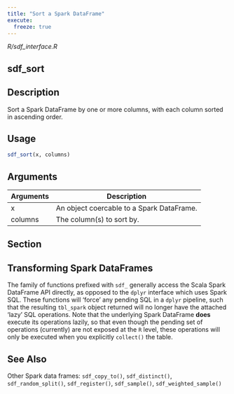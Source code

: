 ```yaml
---
title: "Sort a Spark DataFrame"
execute:
  freeze: true
---
```


*R/sdf_interface.R*

## sdf_sort

## Description
Sort a Spark DataFrame by one or more columns, with each column sorted in ascending order. 


## Usage
```r
sdf_sort(x, columns) 
```

## Arguments
|Arguments|Description|
|---|---|
| x | An object coercable to a Spark DataFrame. |
| columns | The column(s) to sort by. |


## Section

## Transforming Spark DataFrames

The family of functions prefixed with `sdf_` generally access the Scala Spark DataFrame API directly, as opposed to the `dplyr` interface which uses Spark SQL. These functions will 'force' any pending SQL in a `dplyr` pipeline, such that the resulting `tbl_spark` object returned will no longer have the attached 'lazy' SQL operations. Note that the underlying Spark DataFrame **does** execute its operations lazily, so that even though the pending set of operations (currently) are not exposed at the `R` level, these operations will only be executed when you explicitly `collect()` the table. 




## See Also
Other Spark data frames:  `sdf_copy_to()`, `sdf_distinct()`, `sdf_random_split()`, `sdf_register()`, `sdf_sample()`, `sdf_weighted_sample()`

